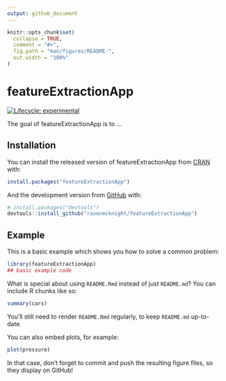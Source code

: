 ```yaml
---
output: github_document
---
```


<!-- README.md is generated from README.Rmd. Please edit that file -->

```r
knitr::opts_chunk$set(
  collapse = TRUE,
  comment = "#>",
  fig.path = "man/figures/README-",
  out.width = "100%"
)
```

# featureExtractionApp

<!-- badges: start -->
[![Lifecycle: experimental](https://img.shields.io/badge/lifecycle-experimental-orange.svg)](https://www.tidyverse.org/lifecycle/#experimental)
<!-- badges: end -->

The goal of featureExtractionApp is to ...

## Installation

You can install the released version of featureExtractionApp from [CRAN](https://CRAN.R-project.org) with:

``` r
install.packages("featureExtractionApp")
```

And the development version from [GitHub](https://github.com/) with:

``` r
# install.packages("devtools")
devtools::install_github("ravenmcknight/featureExtractionApp")
```
## Example

This is a basic example which shows you how to solve a common problem:

```r
library(featureExtractionApp)
## basic example code
```

What is special about using `README.Rmd` instead of just `README.md`? You can include R chunks like so:

```r
summary(cars)
```

You'll still need to render `README.Rmd` regularly, to keep `README.md` up-to-date.

You can also embed plots, for example:

```r
plot(pressure)
```

In that case, don't forget to commit and push the resulting figure files, so they display on GitHub!
